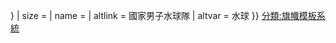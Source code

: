 {{country data {{{1}}}
| flaglink/core
| variant = {{{variant|{{{2|}}}}}}
| size = {{{size|}}}
| name = {{{name|}}}
| altlink = 國家男子水球隊
| altvar = 水球
}}<noinclude>{{documentation}}
[[分類:旗幟模板系統]]
</noinclude>